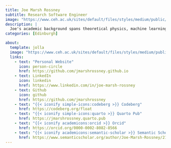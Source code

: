```yaml
---
title: Joe Marsh Rossney
subtitle: Research Software Engineer
image: "https://www.ceh.ac.uk/sites/default/files/styles/medium/public/pictures/2024-07/marsh-rossney-joe.jpg"
description: |
  Joe's academic background spans theoretical physics, machine learning and education research. He is particularly interested in how mathematical models can compliment other forms of scientific inquiry, and support interdisciplinary learning.
categories: [Edinburgh]

about:
  template: jolla
  image: "https://www.ceh.ac.uk/sites/default/files/styles/medium/public/pictures/2024-07/marsh-rossney-joe.jpg"
  links:
    - text: "Personal Website"
      icon: person-circle
      href: https://github.com/jmarshrossney.github.io
    - text: LinkedIn
      icon: linkedin
      href: https://www.linkedin.com/in/joe-marsh-rossney
    - text: Github
      icon: github
      href: https://github.com/jmarshrossney
    - text: "{{< iconify simple-icons:codeberg >}} Codeberg"
      href: https://codeberg.org/float
    - text: "{{< iconify simple-icons:quarto >}} Quarto Pub"
      href: https://jmarshrossney.quarto.pub
    - text: "{{< iconify academicons:orcid >}} Orcid"
      href: https://orcid.org/0000-0002-8082-8566
    - text: "{{< iconify academicons:semantic-scholar >}} Semantic Scholar"
      href: https://www.semanticscholar.org/author/Joe-Marsh-Rossney/2140669734
---
```

